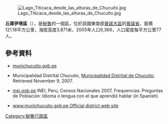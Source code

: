 [[Image:Lago_Titicaca_desde_las_alturas_de_Chucuito.jpg|right]]

'''丘庫伊塔區'''（{{lang-es|Distrito de Chucuito}}），是[[秘魯|秘魯]]的一個區，位於該國東南部[[普諾大區|普諾大區]]的[[普諾省|普諾省]]，面積121.18平方公里，海拔高度3,871米，2005年人口9,366，人口密度每平方公里77人。

==參考資料==
*[https://web.archive.org/web/20071015033302/http://www.munichucuito.gob.pe/ munichucuito.gob.pe]
*{{es icon}} Municipalidad Distrital Chucuito, [https://web.archive.org/web/20071015033302/http://www.munichucuito.gob.pe/ Municipalidad Distrital de Chucuito], Retrieved November 9, 2007.
*[https://web.archive.org/web/20130127005551/http://iinei.inei.gob.pe/iinei/RedatamCpv2007.asp?id=ResultadosCensales%3Fori%3DC inei.gob.pe] INEI, Peru, Censos Nacionales 2007, Frequencias: Preguntas de Población: Idioma o lengua con el que aprendió hablar (in Spanish)
* {{es icon}} [https://web.archive.org/web/20071015033302/http://www.munichucuito.gob.pe/ www.munichucuito.gob.pe Official district web site]

{{Peru-geo-stub}}
[[Category:秘魯行政區|Category:秘魯行政區]]